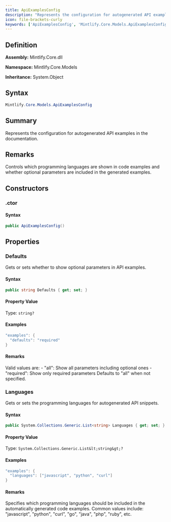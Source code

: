 ```yaml
---
title: ApiExamplesConfig
description: "Represents the configuration for autogenerated API examples in the documentation."
icon: file-brackets-curly
keywords: ['ApiExamplesConfig', 'Mintlify.Core.Models.ApiExamplesConfig', 'Mintlify.Core.Models', 'class', 'System.Object']
---
```


## Definition

**Assembly:** Mintlify.Core.dll

**Namespace:** Mintlify.Core.Models

**Inheritance:** System.Object

## Syntax

```csharp
Mintlify.Core.Models.ApiExamplesConfig
```

## Summary

Represents the configuration for autogenerated API examples in the documentation.

## Remarks

Controls which programming languages are shown in code examples and whether
            optional parameters are included in the generated examples.

## Constructors

### .ctor

#### Syntax

```csharp
public ApiExamplesConfig()
```

## Properties

### Defaults

Gets or sets whether to show optional parameters in API examples.

#### Syntax

```csharp
public string Defaults { get; set; }
```

#### Property Value

Type: `string?`

#### Examples

```csharp
"examples": {
  "defaults": "required"
}
```

#### Remarks

Valid values are:
            - "all": Show all parameters including optional ones
            - "required": Show only required parameters
            Defaults to "all" when not specified.

### Languages

Gets or sets the programming languages for autogenerated API snippets.

#### Syntax

```csharp
public System.Collections.Generic.List<string> Languages { get; set; }
```

#### Property Value

Type: `System.Collections.Generic.List&lt;string&gt;?`

#### Examples

```csharp
"examples": {
  "languages": ["javascript", "python", "curl"]
}
```

#### Remarks

Specifies which programming languages should be included in the
            automatically generated code examples. Common values include:
            "javascript", "python", "curl", "go", "java", "php", "ruby", etc.

